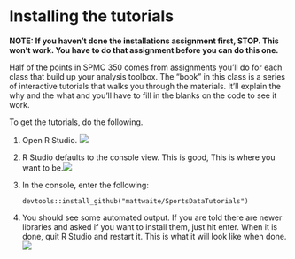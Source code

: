 # Installing the tutorials

**NOTE: If you haven't done the installations assignment first, STOP. This won't work. You have to do that assignment before you can do this one.**

Half of the points in SPMC 350 comes from assignments you'll do for each class that build up your analysis toolbox. The "book" in this class is a series of interactive tutorials that walks you through the materials. It'll explain the why and the what and you'll have to fill in the blanks on the code to see it work.

To get the tutorials, do the following.

1.  Open R Studio. ![](images/tutorials1.png)

2.  R Studio defaults to the console view. This is good, This is where you want to be.![](images/tutorials2.png)

3.  In the console, enter the following:

    `devtools::install_github("mattwaite/SportsDataTutorials")`

4.  You should see some automated output. If you are told there are newer libraries and asked if you want to install them, just hit enter. When it is done, quit R Studio and restart it. This is what it will look like when done.![](images/tutorials3.png)

